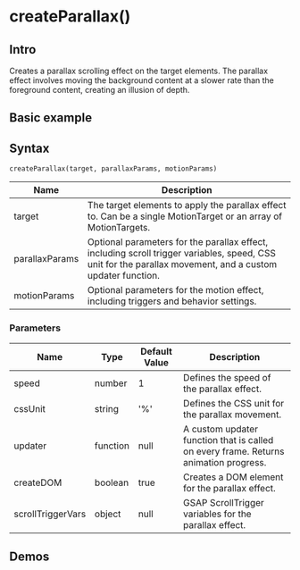 
# createParallax()

## Intro

Creates a parallax scrolling effect on the target elements. The parallax effect involves moving the background content at a slower rate than the foreground content, creating an illusion of depth.

## Basic example

<Codepen src="https://codepen.io/qztweede/embed/OJYmJGb?default-tab=result&editable=true&theme-id=dark"></Codepen>

## Syntax

```createParallax(target, parallaxParams, motionParams)```

| Name     | Description                                   |
|----------|-----------------------------------------------|
| target   | The target elements to apply the parallax effect to. Can be a single MotionTarget or an array of MotionTargets.   |
| parallaxParams  | Optional parameters for the parallax effect, including scroll trigger variables, speed, CSS unit for the parallax movement, and a custom updater function. |
| motionParams | Optional parameters for the motion effect, including triggers and behavior settings. |

### Parameters

| Name | Type | Default Value | Description |
|----------------|-----------|---------------|-------------|
| speed          | number    | 1             | Defines the speed of the parallax effect. |
| cssUnit        | string    | '%'          | Defines the CSS unit for the parallax movement. |
| updater        | function  | null          | A custom updater function that is called on every frame. Returns animation progress. |
| createDOM      | boolean   | true          | Creates a DOM element for the parallax effect. |
| scrollTriggerVars | object | null      | GSAP ScrollTrigger variables for the parallax effect. |

## Demos
